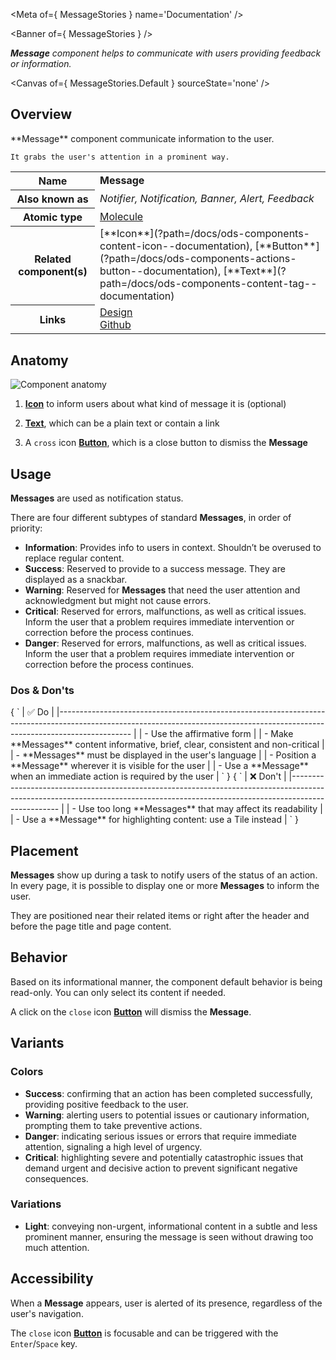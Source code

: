 
<Meta of={ MessageStories } name='Documentation' />

<Banner of={ MessageStories } />

_**Message** component helps to communicate with users providing feedback or information._

<Canvas of={ MessageStories.Default } sourceState='none' />

## Overview
<div>
  <div id='description'>
    **Message** component communicate information to the user.

    It grabs the user's attention in a prominent way.
  </div>
  <table>
    <tbody>
    <tr>
      <th scope="row">Name</th>
      <td><strong>Message</strong></td>
    </tr>
    <tr>
      <th scope="row">Also known as</th>
      <td><em>Notifier, Notification, Banner, Alert, Feedback</em></td>
    </tr>
    <tr>
      <th scope="row">Atomic type</th>
      <td>
        <a href='https://atomicdesign.bradfrost.com/chapter-2/#molecules'>Molecule<OdsIcon
          name={ ODS_ICON_NAME.externalLink }
          style={ { fontSize: '.7rem', paddingLeft: '.3rem', paddingRight: '.2rem' } }></OdsIcon></a>
      </td>
    </tr>
    <tr>
      <th scope="row">Related component(s)</th>
      <td>
        [**Icon**](?path=/docs/ods-components-content-icon--documentation),
        [**Button**](?path=/docs/ods-components-actions-button--documentation),
        [**Text**](?path=/docs/ods-components-content-tag--documentation)
      </td>
    </tr>
    <tr>
      <th scope="row">Links</th>
      <td>
        <a href='https://www.figma.com/proto/tIKzHa5KvHHyosgIgyBswB/Design-Tokens'>Design<OdsIcon
          name={ ODS_ICON_NAME.externalLink }
          style={ { fontSize: '.7rem', paddingLeft: '.3rem', paddingRight: '.2rem' } }></OdsIcon></a><br />
        <a href='https://github.com/ovh/design-system/tree/master/packages/components/src/message'>Github<OdsIcon
          name={ ODS_ICON_NAME.externalLink }
          style={ { fontSize: '.7rem', paddingLeft: '.3rem', paddingRight: '.2rem' } }></OdsIcon></a>
      </td>
    </tr>
    </tbody>
  </table>
</div>

## Anatomy

![Component anatomy](components/message/anatomy.png "Component anatomy")

1. [**Icon**](?path=/docs/ods-components-content-icon--documentation) to inform users about what kind of message it is (optional)

2. [**Text**](?path=/docs/ods-components-content-tag--documentation), which can be a plain text or contain a link

3. A `cross` icon [**Button**](?path=/docs/ods-components-actions-button--documentation), which is a close button to dismiss the **Message**

## Usage

**Messages** are used as notification status.

There are four different subtypes of standard **Messages**, in order of priority:

- **Information**: Provides info to users in context. Shouldn’t be overused to replace regular content.
- **Success**: Reserved to provide to a success message. They are displayed as a snackbar.
- **Warning**: Reserved for **Messages** that need the user attention and acknowledgment but might not cause errors.
- **Critical**: Reserved for errors, malfunctions, as well as critical issues. Inform the user that a problem requires immediate intervention or correction before the process continues.
- **Danger**: Reserved for errors, malfunctions, as well as critical issues. Inform the user that a problem requires immediate intervention or correction before the process continues.

### Dos & Don'ts
<Markdown>
  { `
| ✅ Do                                                                                                                                                                           |
|------------------------------------------------------------------------------------------------------------------------------------------------------------------------------ |
| -  Use the affirmative form                                                                                                                                                    |
| -  Make **Messages** content informative, brief, clear, consistent and non-critical                                                                                            |
| -  **Messages** must be displayed in the user's language                                                                                                                       |
| -  Position a **Message** wherever it is visible for the user                                                                                                                  |
| -  Use a **Message** when an immediate action is required by the user                                                                                                          |
` }
</Markdown>
<Markdown>
  { `
| ❌ Don't                                                                                                                                                                          |
|-------------------------------------------------------------------------------------------------------------------------------------------------------------------------------- |
| -  Use too long **Messages** that may affect its readability                                                                                                                     |
| -  Use a **Message** for highlighting content: use a Tile instead                                                                                                                |
` }
</Markdown>

## Placement

**Messages** show up during a task to notify users of the status of an action. In every page, it is possible to display one or more **Messages** to inform the user.

They are positioned near their related items or right after the header and before the page title and page content.


## Behavior

Based on its informational manner, the component default behavior is being read-only. You can only select its content if needed.

A click on the `close` icon [**Button**](?path=/docs/ods-components-actions-button--documentation) will dismiss the **Message**.

## Variants

### Colors

- **Success**: confirming that an action has been completed successfully, providing positive feedback to the user.
- **Warning**: alerting users to potential issues or cautionary information, prompting them to take preventive actions.
- **Danger**: indicating serious issues or errors that require immediate attention, signaling a high level of urgency.
- **Critical**: highlighting severe and potentially catastrophic issues that demand urgent and decisive action to prevent significant negative consequences.

### Variations

- **Light**: conveying non-urgent, informational content in a subtle and less prominent manner, ensuring the message is seen without drawing too much attention.

## Accessibility

When a **Message** appears, user is alerted of its presence, regardless of the user's navigation.

The `close` icon [**Button**](?path=/docs/ods-components-actions-button--documentation) is focusable and can be triggered with the `Enter`/`Space` key.
